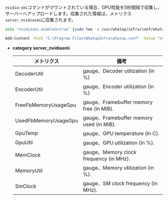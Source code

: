`nvidia-smi`コマンドがマウントされている場合、GPU性能を5秒間隔で収集し、サーバーへアップロードします。収集された情報は、メトリクス<Cmdname sid="category" className="uitext" />`server_nvidiasmi`に収集されます。

<Tabs groupId='server-user-script'>
<TabItem value="lxs" label="Linux Shell">

```bash title=SH
echo "nvidiasmi.enabled=true" |sudo tee -a /usr/whatap/infra/conf/whatap.conf
```

</TabItem>
<TabItem value="wps" label="Windows Powershell">

```bash title=SH
Add-Content -Path "C:\Program Files\WhatapInfra\whatap.conf" -Value "nvidiasmi.enabled=true"
```

</TabItem>
</Tabs>

- **category server_nvidiasmi**

  | メトリクス                | 備考                                      |
  | -------------------- | --------------------------------------- |
  | DecoderUtil          | gauge、Decoder utilization (in %)        |
  | EncoderUtil          | gauge、Encoder utilization (in %)        |
  | FreeFbMemoryUsageGpu | gauge、Framebuffer memory free (in MiB). |
  | UsedFbMemoryUsageGpu | gauge、Framebuffer memory used (in MiB). |
  | GpuTemp              | gauge、GPU temperature (in C).           |
  | GpuUtil              | gauge、GPU utilization (in %).           |
  | MemClock             | gauge、Memory clock frequency (in MHz).  |
  | MemoryUtil           | gauge、Memory utilization (in %).        |
  | SmClock              | gauge、SM clock frequency (in MHz).      |
